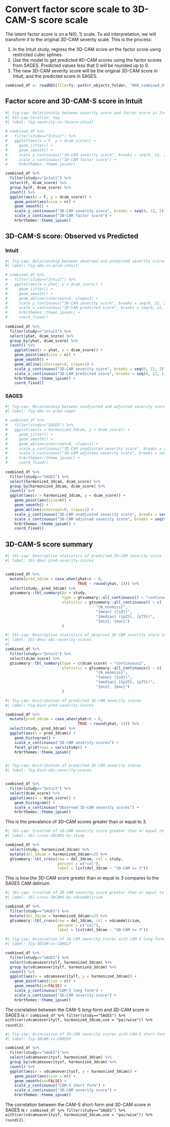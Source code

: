 
# Convert factor score scale to 3D-CAM-S score scale

The latent factor score is on a N(0, 1) scale.  To aid interpretation, we will transform it to the original 3D-CAM severity scale.  This is the process:

1. In the Intuit study, regress the 3D-CAM score on the factor score using restricted cubic splines.
2. Use the model to get predicted #D-CAM scores using the factor scores from SAGES.  Predicted values less that 0 will be rounded up to 0.
3. The new 3D-CAM severity score will be the original 3D-CAM score in Intuit, and the predicted score in SAGES.  

```r
combined_df <- readRDS(file=fs::path(r_objects_folder, "060_combined_df.rds"))

```

## Factor score and 3D-CAM-S score in Intuit

```r
#| fig-cap: Relationship between severity score and factor score in Intuit
#| tbl-cap-location: top
#| label: fig-severity-vs-facore-intuit

# combined_df %>%
#   filter(study=="Intuit") %>%
#   ggplot(aes(x = F, y = dcam_score)) +
#     geom_jitter() +
#     geom_smooth() +
#     scale_y_continuous("3D-CAM severity score", breaks = seq(0, 12, 2)) +
#     scale_x_continuous("3D-CAM factor score") +
#     hrbrthemes::theme_ipsum()

combined_df %>%
  filter(study=="Intuit") %>%
  select(F, dcam_score) %>%
  group_by(F, dcam_score) %>%
  count() %>%
  ggplot(aes(x = F, y = dcam_score)) +
    geom_point(aes(size = n)) +
    geom_smooth() +
    scale_y_continuous("3D-CAM severity score", breaks = seq(0, 12, 2)) +
    scale_x_continuous("3D-CAM factor score") +
    hrbrthemes::theme_ipsum()

```

## 3D-CAM-S score: Observed vs Predicted

### Intuit

```r
#| fig-cap: Relationship between observed and predicted severity scores in Intuit
#| label: fig-obs-vs-pred-intuit

# combined_df %>%
#   filter(study=="Intuit") %>%
#   ggplot(aes(x = yhat, y = dcam_score)) +
#     geom_jitter() +
#     geom_smooth() +
#     geom_abline(intercept=0, slope=1) +
#     scale_y_continuous("3D-CAM severity score", breaks = seq(0, 12, 2)) +
#     scale_x_continuous("3D-CAM predicted score", breaks = seq(0, 12, 2), limits = c(0, 12)) +
#     hrbrthemes::theme_ipsum() +
#     coord_fixed()
    
combined_df %>%
  filter(study=="Intuit") %>%
  select(yhat, dcam_score) %>%
  group_by(yhat, dcam_score) %>%
  count() %>%
    ggplot(aes(x = yhat, y = dcam_score)) +
    geom_point(aes(size = n)) +
    geom_smooth() +
    geom_abline(intercept=0, slope=1) +
    scale_y_continuous("3D-CAM severity score", breaks = seq(0, 12, 2)) +
    scale_x_continuous("3D-CAM predicted score", breaks = seq(0, 12, 2), limits = c(0, 12)) +
    hrbrthemes::theme_ipsum() +
    coord_fixed()

```

### SAGES

```r
#| fig-cap: Relationship between unadjusted and adjusted severity scores in SAGES
#| label: fig-obs-vs-pred-sages

# combined_df %>%
#   filter(study=="SAGES") %>%
#   ggplot(aes(x = harmonized_3dcam, y = dcam_score)) +
#     geom_jitter() +
#     geom_smooth() +
#     geom_abline(intercept=0, slope=1) +
#     scale_y_continuous("3D-CAM unadjusted severity score", breaks = seq(0, 16, 2), limits = c(0, 16)) +
#     scale_x_continuous("3D-CAM adjusted severity score", breaks = seq(0, 16, 2), limits = c(0, 16)) +
#     hrbrthemes::theme_ipsum() +
#     coord_fixed()
    
combined_df %>%
  filter(study=="SAGES") %>%
  select(harmonized_3dcam, dcam_score) %>%
  group_by(harmonized_3dcam, dcam_score) %>%
  count() %>%
  ggplot(aes(x = harmonized_3dcam, y = dcam_score)) +
    geom_point(aes(size=n)) +
    geom_smooth() +
    geom_abline(intercept=0, slope=1) +
    scale_y_continuous("3D-CAM unadjusted severity score", breaks = seq(0, 16, 2), limits = c(0, 16)) +
    scale_x_continuous("3D-CAM adjusted severity score", breaks = seq(0, 16, 2), limits = c(0, 16)) +
    hrbrthemes::theme_ipsum() +
    coord_fixed()

```

## 3D-CAM-S score summary

```r
#| tbl-cap: Descriptive statistics of predicted 3D-CAM severity score
#| label: tbl-desc-pred-severity-scores


combined_df %>%
  mutate(pred_3dcam = case_when(yhat<0 ~ 0,
                                TRUE ~ round(yhat, 1))) %>%
  select(study, pred_3dcam) %>%
  gtsummary::tbl_summary(by = study,
                         type = gtsummary::all_continuous() ~ "continuous2",
                         statistic = gtsummary::all_continuous() ~ c(
                                        "{N_nonmiss}",
                                        "{mean} ({sd})",
                                        "{median} ({p25}, {p75})",
                                        "{min}, {max}")
                         )
```

```r
#| tbl-cap: Descriptive statistics of observed 3D-CAM severity score in Intuit
#| label: tbl-desc-obs-severity-scores
#| 
combined_df %>%
  filter(study=="Intuit") %>%
  select(dcam_score) %>%
  gtsummary::tbl_summary(type = c(dcam_score) ~ "continuous2",
                         statistic = gtsummary::all_continuous() ~ c(
                                        "{N_nonmiss}",
                                        "{mean} ({sd})",
                                        "{median} ({p25}, {p75})",
                                        "{min}, {max}")
                         )  
```


```r
#| fig-cap: Distribution of predicted 3D-CAM severity scores
#| label: fig-dist-pred-severity-scores

combined_df %>%
  mutate(pred_3dcam = case_when(yhat<0 ~ 0,
                                TRUE ~ round(yhat, 1))) %>%
  select(study, pred_3dcam) %>%
  ggplot(aes(x = pred_3dcam)) +
    geom_histogram() +
    scale_x_continuous("3D-CAM severity scores") +
    facet_grid(rows = vars(study)) +
    hrbrthemes::theme_ipsum()



```

```r
#| fig-cap: Distribution of predicted 3D-CAM severity scores
#| label: fig-dist-obs-severity-scores


combined_df %>%
  filter(study=="Intuit") %>%
  select(dcam_score) %>%
  ggplot(aes(x = dcam_score)) +
    geom_histogram() +
    scale_x_continuous("Observed 3D-CAM severity scores") +
    hrbrthemes::theme_ipsum()
```

This is the prevalence of 3D-CAM scores greater than or equal to 3.

```r
#| tbl-cap: Crosstab of 3D-CAM severity score greater than or equal to 3 by study
#| label: tbl-cross-3DCAM3-by-study

combined_df %>%
  select(study, harmonized_3dcam) %>%
  mutate(del_3dcam = harmonized_3dcam>=3) %>%
  gtsummary::tbl_cross(row = del_3dcam, col = study, 
                       percent = c("col"),
                       label = list(del_3dcam ~ "3D-CAM >= 3"))

```

This is how the 3D-CAM score greater than or equal to 3 compares to the SAGES CAM delirium.

```r
#| tbl-cap: Crosstab of 3D-CAM severity score greater than or equal to 3 by CAM delirium
#| label: tbl-cross-3DCAM3-by-vdcamdelirium

combined_df %>%
  filter(study=="SAGES") %>%
  mutate(del_3dcam = harmonized_3dcam>=3) %>%
  gtsummary::tbl_cross(row = del_3dcam, col = vdcamdelirium, 
                       percent = c("col"),
                       label = list(del_3dcam ~ "3D-CAM >= 3"))

```

```r
#| fig-cap: Association of 3D-CAM severity scores with CAM-S long-form
#| label: fig-3DCAM-vs-CAMSLF

combined_df %>%
  filter(study=="SAGES") %>%
  select(vdcamseveritylf, harmonized_3dcam) %>%
  group_by(vdcamseveritylf, harmonized_3dcam) %>%
  count() %>%
  ggplot(aes(x = vdcamseveritylf, y = harmonized_3dcam)) +
    geom_point(aes(size = n)) +
    geom_smooth(se=FALSE) +
    scale_y_continuous("CAM-S long form") +
    scale_x_continuous("3D-CAM severity score") +
    hrbrthemes::theme_ipsum() 


```

The correlation between the CAM-S long-form and 3D-CAM score in SAGES is `r combined_df %>% filter(study=="SAGES") %>% with(cor(vdcamseveritylf, harmonized_3dcam,use = "pairwise")) %>% round(2)`.

```r
#| fig-cap: Association of 3D-CAM severity scores with CAM-S short-form 
#| label: fig-3DCAM-vs-CAMSSF

combined_df %>%
  filter(study=="SAGES") %>%
  select(vdcamseveritysf, harmonized_3dcam) %>%
  group_by(vdcamseveritysf, harmonized_3dcam) %>%
  count() %>%
  ggplot(aes(x = vdcamseveritysf, y = harmonized_3dcam)) +
    geom_point(aes(size = n)) +
    geom_smooth(se=FALSE) +
    scale_y_continuous("CAM-S short form") +
    scale_x_continuous("3D-CAM severity score") +
    hrbrthemes::theme_ipsum() 


```

The correlation between the CAM-S short-form and 3D-CAM score in SAGES is `r combined_df %>% filter(study=="SAGES") %>% with(cor(vdcamseveritysf, harmonized_3dcam,use = "pairwise")) %>% round(2)`.
